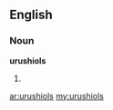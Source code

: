 ==English==

===Noun===
'''urushiols'''

# {{plural of|urushiol}}

[[ar:urushiols]]
[[my:urushiols]]